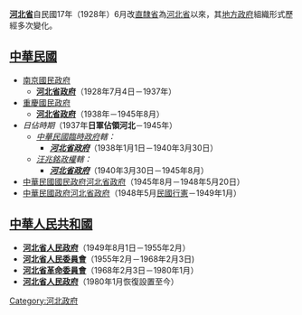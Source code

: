 {{河北歷史}}
{{Distinguish|河北省政府|河北省人民政府}}

'''[[河北省|河北省]]'''自民國17年（1928年）6月改[[直隸省|直隸省]]為[[河北省|河北省]]以來，其[[地方政府|地方政府]]組織形式歷經多次變化。

== [[中華民國|中華民國]] ==
*[[南京國民政府|南京國民政府]]
**'''[[河北省政府|河北省政府]]'''（1928年7月4日－1937年）
*[[重慶國民政府|重慶國民政府]]
**'''[[河北省政府|河北省政府]]'''（1938年－1945年8月）
*''日佔時期''（1937年'''日軍佔領河北'''－1945年）
**''[[中華民國臨時政府_(1937–1940)|中華民國臨時政府]]轄：''
***'''''[[河北省政府_(日佔時期)|'''河北省政府''']]'''''（1938年1月1日－1940年3月30日）
**''[[汪兆銘政權|汪兆銘政權]]轄：''
***'''''[[河北省政府_(日佔時期)|'''河北省政府''']]'''''（1940年3月30日－1945年8月）
*[[國民政府|中華民國國民政府]][[河北省政府|河北省政府]]（1945年8月－1948年5月20日）
*[[中華民國政府|中華民國政府]][[河北省政府|河北省政府]]（1948年5月[[行憲|民國行憲]]－1949年1月）

== [[中華人民共和國|中華人民共和國]] ==
*'''[[河北省人民政府|河北省人民政府]]'''（1949年8月1日－1955年2月）
*'''[[河北省人民委員會|河北省人民委員會]]'''（1955年2月－1968年2月3日)
*'''[[河北省革命委員會|河北省革命委員會]]'''（1968年2月3日－1980年1月）
*'''[[河北省人民政府|河北省人民政府]]'''（1980年1月恢復設置至今）

{{Disambig|cat=組織機構消歧義}}
{{河北行政長官}}

[[Category:河北政府|Category:河北政府]]